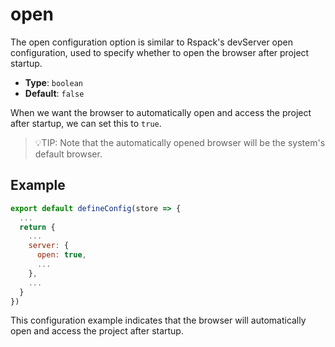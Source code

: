 # open

The open configuration option is similar to Rspack's devServer open configuration, used to specify whether to open the browser after project startup.

- **Type**: `boolean`
- **Default**: `false`

When we want the browser to automatically open and access the project after startup, we can set this to `true`.

> 💡TIP: Note that the automatically opened browser will be the system's default browser.

## Example

```js title="emp-config.js"
export default defineConfig(store => {
  ...
  return {
    ...
    server: {
      open: true,
      ...
    },
    ...
  }
})
```

This configuration example indicates that the browser will automatically open and access the project after startup.